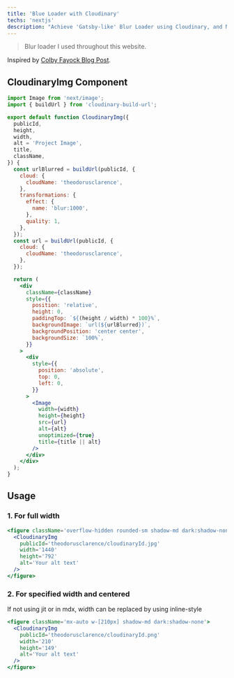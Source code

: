 ```yaml
---
title: 'Blue Loader with Cloudinary'
techs: 'nextjs'
description: "Achieve 'Gatsby-like' Blur Loader using Cloudinary, and Next Image."
---
```


> Blur loader I used throughout this website.

Inspired by [Colby Fayock Blog Post](https://spacejelly.dev/posts/how-to-use-cloudinary-images-in-next-js-with-blurred-placeholders/).

## CloudinaryImg Component

```jsx
import Image from 'next/image';
import { buildUrl } from 'cloudinary-build-url';

export default function CloudinaryImg({
  publicId,
  height,
  width,
  alt = 'Project Image',
  title,
  className,
}) {
  const urlBlurred = buildUrl(publicId, {
    cloud: {
      cloudName: 'theodorusclarence',
    },
    transformations: {
      effect: {
        name: 'blur:1000',
      },
      quality: 1,
    },
  });
  const url = buildUrl(publicId, {
    cloud: {
      cloudName: 'theodorusclarence',
    },
  });

  return (
    <div
      className={className}
      style={{
        position: 'relative',
        height: 0,
        paddingTop: `${(height / width) * 100}%`,
        backgroundImage: `url(${urlBlurred})`,
        backgroundPosition: 'center center',
        backgroundSize: `100%`,
      }}
    >
      <div
        style={{
          position: 'absolute',
          top: 0,
          left: 0,
        }}
      >
        <Image
          width={width}
          height={height}
          src={url}
          alt={alt}
          unoptimized={true}
          title={title || alt}
        />
      </div>
    </div>
  );
}
```

## Usage

### 1. For full width

```jsx
<figure className='overflow-hidden rounded-sm shadow-md dark:shadow-none'>
  <CloudinaryImg
    publicId='theodorusclarence/cloudinaryId.jpg'
    width='1440'
    height='792'
    alt='Your alt text'
  />
</figure>
```

### 2. For specified width and centered

If not using jit or in mdx, width can be replaced by using inline-style

```jsx
<figure className='mx-auto w-[210px] shadow-md dark:shadow-none'>
  <CloudinaryImg
    publicId='theodorusclarence/cloudinaryId.png'
    width='210'
    height='149'
    alt='Your alt text'
  />
</figure>
```
